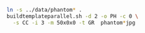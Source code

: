 ```bash
ln -s ../data/phantom* .  
buildtemplateparallel.sh -d 2 -o PH -c 0 \
  -s CC -i 3 -m 50x0x0 -t GR  phantom*jpg
```
